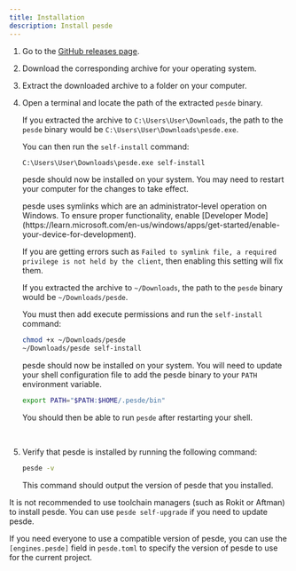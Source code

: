 ```yaml
---
title: Installation
description: Install pesde
---
```



<Steps>

1. Go to the [GitHub releases page](https://github.com/pesde-pkg/pesde/releases/latest).

2. Download the corresponding archive for your operating system.

3. Extract the downloaded archive to a folder on your computer.

4. Open a terminal and locate the path of the extracted `pesde` binary.

    <Tabs syncKey="os">
      <TabItem label="Windows">

      If you extracted the archive to `C:\Users\User\Downloads`, the path to the
      `pesde` binary would be `C:\Users\User\Downloads\pesde.exe`.

      You can then run the `self-install` command:

      ```ps
      C:\Users\User\Downloads\pesde.exe self-install
      ```

      pesde should now be installed on your system. You may need to restart your
      computer for the changes to take effect.

      <Aside type="caution">
      pesde uses symlinks which are an administrator-level operation on Windows.
      To ensure proper functionality, enable [Developer Mode](https://learn.microsoft.com/en-us/windows/apps/get-started/enable-your-device-for-development).
      
      
      If you are getting errors such as `Failed to symlink file, a required
      privilege is not held by the client`, then enabling this setting will fix
      them.
      </Aside>

      </TabItem>
      <TabItem label="Linux & macOS">
      
      If you extracted the archive to `~/Downloads`, the path to the `pesde`
      binary would be `~/Downloads/pesde`.

      You must then add execute permissions and run the `self-install` command:

      ```sh
      chmod +x ~/Downloads/pesde
      ~/Downloads/pesde self-install
      ```

      pesde should now be installed on your system. You will need to update your
      shell configuration file to add the pesde binary to your `PATH`
      environment variable.

      ```sh title=".zshrc"
      export PATH="$PATH:$HOME/.pesde/bin"
      ```

      You should then be able to run `pesde` after restarting your shell.
      
      </TabItem>
    </Tabs>
    <br />

  5. Verify that pesde is installed by running the following command:

      ```sh
      pesde -v
      ```

      This command should output the version of pesde that you installed.

</Steps>

<Aside type="caution">

It is not recommended to use toolchain managers (such as Rokit or Aftman) to
install pesde. You can use `pesde self-upgrade` if you need to update pesde.

If you need everyone to use a compatible version of pesde, you can use the
`[engines.pesde]` field in `pesde.toml` to specify the version of pesde to use
for the current project.

</Aside>
